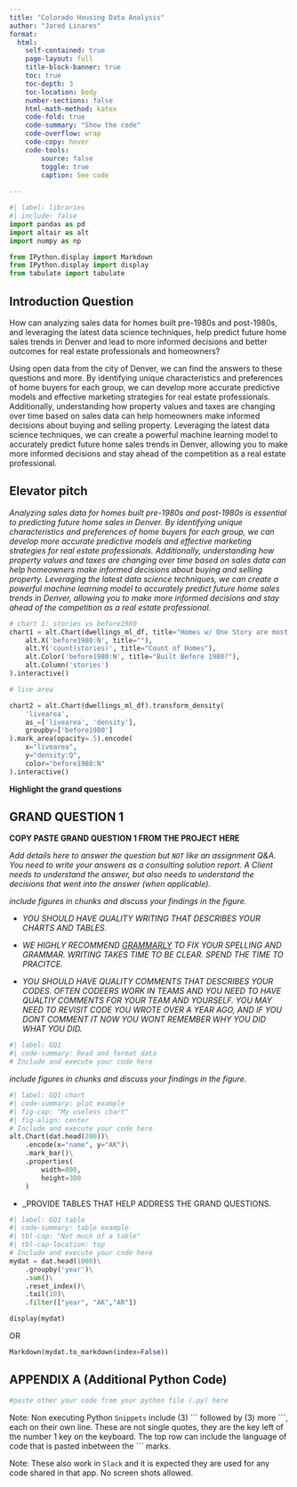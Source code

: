 ```yaml
---
title: "Colorado Housing Data Analysis"
author: "Jared Linares"
format:
  html:
    self-contained: true
    page-layout: full
    title-block-banner: true
    toc: true
    toc-depth: 3
    toc-location: body
    number-sections: false
    html-math-method: katex
    code-fold: true
    code-summary: "Show the code"
    code-overflow: wrap
    code-copy: hover
    code-tools:
        source: false
        toggle: true
        caption: See code
    
---
```


```python
#| label: libraries
#| include: false
import pandas as pd
import altair as alt
import numpy as np

from IPython.display import Markdown
from IPython.display import display
from tabulate import tabulate
```

## Introduction Question
How can analyzing sales data for homes built pre-1980s and post-1980s, and leveraging the latest data science techniques, help predict future home sales trends in Denver and lead to more informed decisions and better outcomes for real estate professionals and homeowners?

Using open data from the city of Denver, we can find the answers to these questions and more. By identifying unique characteristics and preferences of home buyers for each group, we can develop more accurate predictive models and effective marketing strategies for real estate professionals. Additionally, understanding how property values and taxes are changing over time based on sales data can help homeowners make informed decisions about buying and selling property. Leveraging the latest data science techniques, we can create a powerful machine learning model to accurately predict future home sales trends in Denver, allowing you to make more informed decisions and stay ahead of the competition as a real estate professional.

## Elevator pitch

_Analyzing sales data for homes built pre-1980s and post-1980s is essential to predicting future home sales in Denver. By identifying unique characteristics and preferences of home buyers for each group, we can develop more accurate predictive models and effective marketing strategies for real estate professionals. Additionally, understanding how property values and taxes are changing over time based on sales data can help homeowners make informed decisions about buying and selling property. Leveraging the latest data science techniques, we can create a powerful machine learning model to accurately predict future home sales trends in Denver, allowing you to make more informed decisions and stay ahead of the competition as a real estate professional._


```python

# chart 1: stories vs before1980
chart1 = alt.Chart(dwellings_ml_df, title="Homes w/ One Story are most likely to be built before 1980").mark_bar().encode(
    alt.X('before1980:N', title=""),
    alt.Y('count(stories)', title="Count of Homes"),
    alt.Color('before1980:N', title="Built Before 1980?"),
    alt.Column('stories')
).interactive()

# live area

chart2 = alt.Chart(dwellings_ml_df).transform_density(
    'livearea',
    as_=['livearea', 'density'],
    groupby=['before1980']
).mark_area(opacity=.5).encode(
    x="livearea",
    y="density:Q",
    color="before1980:N"
).interactive()


```

__Highlight the grand questions__

## GRAND QUESTION 1

__COPY PASTE GRAND QUESTION 1 FROM THE PROJECT HERE__

_Add details here to answer the question but `NOT` like an assignment Q&A. You need to write your answers as a consulting solution report. A Client needs to understand the answer, but also needs to understand the decisions that went into the answer (when applicable)._

_include figures in chunks and discuss your findings in the figure._

- _YOU SHOULD HAVE QUALITY WRITING THAT DESCRIBES YOUR CHARTS AND TABLES._

- _WE HIGHLY RECOMMEND [GRAMMARLY](https://grammarly.com/) TO FIX YOUR SPELLING AND GRAMMAR. WRITING TAKES TIME TO BE CLEAR. SPEND THE TIME TO PRACITCE._ 

- _YOU SHOULD HAVE QUALITY COMMENTS THAT DESCRIBES YOUR CODES. OFTEN CODEERS WORK IN TEAMS AND YOU NEED TO HAVE QUALTIY COMMENTS FOR YOUR TEAM AND YOURSELF. YOU MAY NEED TO REVISIT CODE YOU WROTE OVER A YEAR AGO, AND IF YOU DONT COMMENT IT NOW YOU WONT REMEMBER WHY YOU DID WHAT YOU DID._

```python
#| label: GQ1
#| code-summary: Read and format data
# Include and execute your code here


```

_include figures in chunks and discuss your findings in the figure._

```python
#| label: GQ1 chart
#| code-summary: plot example
#| fig-cap: "My useless chart"
#| fig-align: center
# Include and execute your code here
alt.Chart(dat.head(200))\
    .encode(x="name", y="AK")\
    .mark_bar()\
    .properties(
        width=800,
        height=300
    )
```


- _PROVIDE TABLES THAT HELP ADDRESS THE GRAND QUESTIONS.

```python
#| label: GQ1 table
#| code-summary: table example
#| tbl-cap: "Not much of a table"
#| tbl-cap-location: top
# Include and execute your code here
mydat = dat.head(1000)\
    .groupby('year')\
    .sum()\
    .reset_index()\
    .tail(10)\
    .filter(["year", "AK","AR"])

display(mydat)

```

OR 

```python

Markdown(mydat.to_markdown(index=False))
```


## APPENDIX A (Additional Python Code)

```python
#paste other your code from your python file (.py) here
```

Note: Non executing Python `Snippets` include (3) \`\`\` followed by (3) more \`\`\`, each on their own line. These are not single quotes, they are the key left of the number 1 key on the keyboard. The top row can include the language of code that is pasted inbetween the \`\`\`  marks. 

Note: These also work in `Slack` and it is expected they are used for any code shared in that app. No screen shots allowed.

